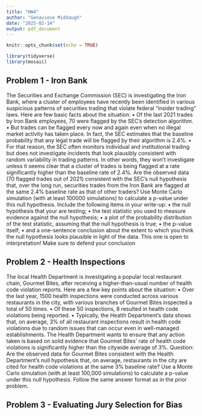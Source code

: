 ```yaml
---
title: "HW4"
author: "Genavieve Middaugh"
date: "2025-02-14"
output: pdf_document
---
```


```r
knitr::opts_chunk$set(echo = TRUE)
```

```r
library(tidyverse)
library(mosaic)


```

## **Problem 1 - Iron Bank**

The Securities and Exchange Commission (SEC) is investigating the Iron Bank, where a cluster of employees
have recently been identified in various suspicious patterns of securities trading that violate federal “insider
trading” laws. Here are few basic facts about the situation:
• Of the last 2021 trades by Iron Bank employees, 70 were flagged by the SEC’s detection algorithm.
• But trades can be flagged every now and again even when no illegal market activity has taken place.
In fact, the SEC estimates that the baseline probability that any legal trade will be flagged by their
algorithm is 2.4%.
• For that reason, the SEC often monitors individual and institutional trading but does not investigate
incidents that look plausibly consistent with random variability in trading patterns. In other words,
they won’t investigate unless it seems clear that a cluster of trades is being flagged at a rate significantly
higher than the baseline rate of 2.4%.
Are the observed data (70 flagged trades out of 2021) consistent with the SEC’s null hypothesis that, over
the long run, securities trades from the Iron Bank are flagged at the same 2.4% baseline rate as that of other
traders?
Use Monte Carlo simulation (with at least 100000 simulations) to calculate a p-value under this null hypothesis.
Include the following items in your write-up:
• the null hypothesis that your are testing;
• the test statistic you used to measure evidence against the null hypothesis;
• a plot of the probability distribution of the test statistic, assuming that the null hypothesis is true;
• the p-value itself;
• and a one-sentence conclusion about the extent to which you think the null hypothesis looks plausible
in light of the data. This one is open to interpretation! Make sure to defend your conclusion

## **Problem 2 - Health Inspections**

The local Health Department is investigating a popular local restaurant chain, Gourmet Bites, after receiving
a higher-than-usual number of health code violation reports. Here are a few key points about the situation:
• Over the last year, 1500 health inspections were conducted across various restaurants in the city, with
various branches of Gourmet Bites inspected a total of 50 times.
• Of these 50 inspections, 8 resulted in health code violations being reported.
• Typically, the Health Department’s data shows that, on average, 3% of all restaurant inspections result
in health code violations due to random issues that can occur even in well-managed establishments.
The Health Department wants to ensure that any action taken is based on solid evidence that Gourmet Bites’
rate of health code violations is significantly higher than the citywide average of 3%.
Question: Are the observed data for Gourmet Bites consistent with the Health Department’s null hypothesis
that, on average, restaurants in the city are cited for health code violations at the same 3% baseline rate?
Use a Monte Carlo simulation (with at least 100,000 simulations) to calculate a p-value under this null
hypothesis. Follow the same answer format as in the prior problem.


## **Problem 3 - Evaluating Jury Selection for Bias**



